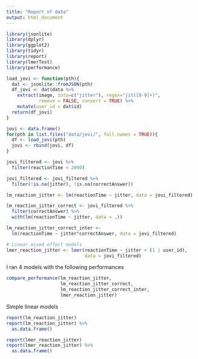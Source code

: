 ```yaml
---
title: "Report of data"
output: html_document
---
```


```r
library(jsonlite)
library(dplyr)
library(ggplot2)
library(tidyr)
library(report)
library(lmerTest)
library(performance)

load_jovi <- function(pth){
  dat <- jsonlite::fromJSON(pth)
  df_jovi <- dat$data %>%
    extract(image, into=c("jitter"), regex="jit([0-9]+)",
            remove = FALSE, convert = TRUE) %>%
    mutate(user_id = dat$id)
  return(df_jovi)
}

jovi <- data.frame()
for(pth in list.files("data/jovi/", full.names = TRUE)){
  df <- load_jovi(pth)
  jovi <- rbind(jovi, df)
}
```

```r
jovi_filtered <- jovi %>%
  filter(reactionTime < 2000)

jovi_filtered <- jovi_filtered %>%
  filter(!is.na(jitter), !is.na(correctAnswer))

```

```r
lm_reaction_jitter <- lm(reactionTime ~ jitter, data = jovi_filtered)

lm_reaction_jitter_correct <- jovi_filtered %>%
  filter(correctAnswer) %>%
  with(lm(reactionTime ~ jitter, data = .))

lm_reaction_jitter_correct_inter <- 
  lm(reactionTime ~ jitter*correctAnswer, data = jovi_filtered)

# Linear mixed effect models
lmer_reaction_jitter <- lmer(reactionTime ~ jitter + (1 | user_id),
                             data = jovi_filtered)
```

I ran 4 models with the following performances

```r
compare_performance(lm_reaction_jitter, 
                    lm_reaction_jitter_correct,
                    lm_reaction_jitter_correct_inter,
                    lmer_reaction_jitter)
```

Simple linear models
```r
report(lm_reaction_jitter)
report(lm_reaction_jitter) %>%
  as.data.frame()
```

```r
report(lmer_reaction_jitter)
report(lmer_reaction_jitter) %>%
  as.data.frame()
```